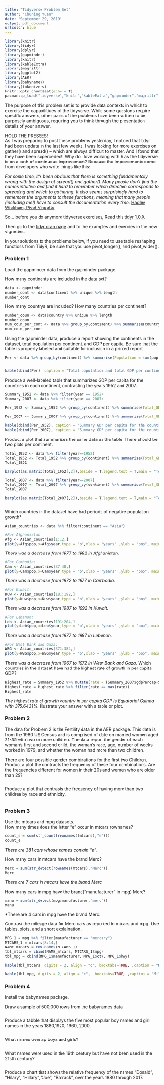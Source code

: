 ```yaml
---
title: "Tidyverse Problem Set"
author: "Chuning Yuan"
date: "September 29, 2019"
output: pdf_document
urlcolor: blue
---
```


```r
library(knitr)
library(tidyr)
library(dplyr)
library(gapminder)
library(knitr)
library(kableExtra)
library(magrittr)
library(ggplot2)
library(AER)
library(babynames)
library(tokenizers)
knitr::opts_chunk$set(echo = T)
pacman::p_load("tidyverse","knitr","kableExtra","gapminder","magrittr")
```

The purpose of this problem set is to provide data contexts in which to exercise the capabilitiues of the tidyverse. While some questons require specific answers, other parts of the problems have been written to be purposely ambiguous, requiring you to think through the presentation details of your answer. 




HOLD THE PRESSES!  
As I was preparing to post these problems yesterday, I noticed that tidyr had been updata in the last few weeks. I was looking for more exercises on gather() and spread() -- which are always difficult to master.  And I found that they have been superceded!!  Why do I love working with R as the tidyversie is on a path of continuous improvement? Because the improvements come from developers who write things like this:


_For some time, it’s been obvious that there is something fundamentally wrong with the design of spread() and gather(). Many people don’t find the names intuitive and find it hard to remember which direction corresponds to spreading and which to gathering. It also seems surprisingly hard to remember the arguments to these functions, meaning that many people (including me!) have to consult the documentation every time._  [Hadley Wickham, Pivot Vingette](https://cran.r-project.org/web/packages/tidyr/vignettes/pivot.html)


So... before you do anymore tidyverse exercises,
Read this [tidyr 1.0.0](https://www.tidyverse.org/articles/2019/09/tidyr-1-0-0/).

Then go to the [tidyr cran page](https://cran.r-project.org/web/packages/tidyr/index.html) 
and to the examples and exercies in the new vignettes.

In your solutions to the problems below, if you need to use table reshaping functions from TidyR, be sure that you use pivot_longer(), and pivot_wider().



### Problem 1

Load the gapminder data from the gapminder package.

How many continents are included in the data set?
```r

data <- gapminder
number_cont <- data$continent %>% unique %>% length
number_cont

```
How many countrys are included?  How many countries per continent?
```r
number_coun <- data$country %>% unique %>% length
number_coun
num_coun_per_cont <- data %>% group_by(continent) %>% summarise(country %>% unique %>% length)
num_coun_per_cont
```
Using the gapminder data, produce a report showing the continents in the dataset, total population per continent, and GDP per capita.  Be sure that the table is properly labeled and suitable for inclusion in a printed report.
```r


Per <- data %>% group_by(continent) %>% summarise(Population = sum(pop)/1000000, GDP = sum(gdpPercap)/1000000)


kable(cbind(Per), caption = "Total population and total GDP per continents", align = "c", booktab =T, longtable = F)


```
Produce a well-labeled table that summarizes GDP per capita for the countries in each continent,  contrasting the years 1952 and 2007.
```r

Summary_1952 <- data %>% filter(year == 1952)
Summary_2007 <- data %>% filter(year == 2007)

Per_1952 <- Summary_1952 %>% group_by(continent) %>% summarise(Total_GDP_thousand = sum(gdpPercap)/1000, Ave_GDP_thousand = mean(gdpPercap)/1000, Max_GDP_thousand = max(gdpPercap)/1000, Min_GDP_thousand = min(gdpPercap)/1000)

Per_2007 <- Summary_2007 %>% group_by(continent) %>% summarise(Total_GDP_thousand = sum(gdpPercap)/1000, Ave_GDP_thousand = mean(gdpPercap)/1000, Max_GDP_thousand = max(gdpPercap)/1000, Min_GDP_thousand = min(gdpPercap)/1000)

kable(cbind(Per_1952), caption = "Summary GDP per capita for the countries in  each continents in 1952", align = "c", booktab =T, longtable = F)
kable(cbind(Per_2007), caption = "Summary GDP per capita for the countries in each continents in 2007", align = "c", booktab =T, longtable = F)

```
Product a plot that summarizes the same data as the table. There should be two plots per continent.
```r
Total_1952 <- data %>% filter(year==1952)
Total_1952 <- Total_1952 %>% group_by(continent) %>% summarise(Total_GDP_thousand = sum(gdpPercap)/1000)
Total_1952

barplot(as.matrix(Total_1952[,2]),beside = T,legend.text = T,main = "Total GDP per capita for the countries in each continents in 1952",xlab = "Degree",ylab = "continents",names.arg = c("Africa","America","Asia","Europe","Oceania"),ylim = c(0,200))

Total_2007 <- data %>% filter(year==2007)
Total_2007 <- Total_2007 %>% group_by(continent) %>% summarise(Total_GDP_thousand = sum(gdpPercap)/1000)
Total_2007

barplot(as.matrix(Total_2007[,2]),beside = T,legend.text = T,main = "Total GDP per capita for the countries in each continents in 2007",xlab = "Degree",ylab = "continents",names.arg = c("Africa","America","Asia","Europe","Oceania"),ylim = c(0,800))



```

Which countries in the dataset have had periods of negative population growth?
```r

Asian_countries <- data %>% filter(continent == "Asia")

#For Afghanistan:
Afg <- Asian_countries[1:12,]
plot(y=Afg$pop,x=Afg$year,type = "o",xlab = "years" ,ylab = "pop", main = "Total population in Afghanistan from 1952 to 2007")
```

*There was a decrease from 1977 to 1982 in Afghanistan.*
```r
#For Cambodia:
Cam <- Asian_countries[37:48,]
plot(y=Cam$pop,x=Cam$year,type = "o",xlab = "years" ,ylab = "pop", main = "Total population in Afghanistan from 1952 to 2007")
```
*There was a decrease from 1972 to 1977 in Cambodia.*
```r
#For Kuwait:
Kuw <- Asian_countries[181:192,]
plot(y=Kuw$pop,x=Kuw$year,type = "o",xlab = "years" ,ylab = "pop", main = "Total population in Afghanistan from 1952 to 2007")
```
*There was a decrease from 1987 to 1992 in Kuwait.*
```r
#For Lebanon:
Leb <- Asian_countries[193:204,]
plot(y=Leb$pop,x=Leb$year,type = "o",xlab = "years" ,ylab = "pop", main = "Total population in Afghanistan from 1952 to 2007")
```
*There was a decrease from 1977 to 1987 in Lebanon.*
```r
#For West Bank and Gaza:
WBG <- Asian_countries[373:384,]
plot(y=WBG$pop,x=WBG$year,type = "o",xlab = "years" ,ylab = "pop", main = "Total population in Afghanistan from 1952 to 2007")


```
*There was a decrease from 1967 to 1972 in Wesr Bank and Gaza.*
Which countries in the dataset have had the highest rate of growth in per capita GDP?
```r
Highest_rate = Summary_1952 %>% mutate(rate = (Summary_2007$gdpPercap-Summary_1952$gdpPercap)/Summary_1952$gdpPercap)
Highest_rate = Highest_rate %>% filter(rate == max(rate))
Highest_rate


```
*The highest rate of growth country in per capita GDP is Equatorial Guinea with 375.6431%.*
Illustrate your answer with a table or plot.

\newpage

### Problem 2

The data for Problem 2 is the Fertility data in the AER package.  This data is from the 1980 US Census and is comprised of date on married women aged 21-35 with two or more children.  The data report the gender of each woman's first and second child, the woman's race, age, number of weeks worked in 1979, and whether the woman had more than two children.


There are four possible gender combinations for the first two Children.  Product a plot the contracts the frequency of these four combinations. Are the frequencies different for women in their 20s and wemen who are older than 29?
```r

```
Produce a plot that contrasts the frequency of having more than two children by race and ethnicity.  
```r


```
### Problem 3

Use the mtcars and mpg datasets.  
How many times does the letter "e" occur in mtcars rownames?
```r
count_e = sum(str_count(rownames((mtcars),"e")))
count_e
```
 *There are 381 cars whose names contain "e".*

How many cars in mtcars have the brand Merc?
```r
Merc = sum(str_detect(rownames(mtcars),"Merc"))
Merc
```
*There are 7 cars in mtcars have the brand Merc.*

How many cars in mpg have the brand("manufacturer" in mpg) Merc?
```r

manu = sum(str_detect(mpg$manufacturer,"merc"))
manu
```
*There are 4 cars in mpg have the brand Merc. 

Contrast the mileage data for Merc cars as reported in mtcars and mpg.  Use tables, plots, and a short explaination.
```r

MPG_1 = mpg %>% filter(manufacturer == "mercury")
MTCARS_1 = mtcars[8:14,]
NAME_mtcars = row.names(MTCARS_1)
tbl_mtcars = cbind(NAME_mtcars, MTCARS_1$mpg)
tbl_mpg = cbind(MPG_1$manufacturer, MPG_1$cty, MPG_1$hwy)

kable(tbl_mtcars, digits = 2, align = "c", booktabs=TRUE, ,caption = "Mileage data for Merc cars in mtcars",col.names = c("manufacturer", "mpg" ))

kable(tbl_mpg, digits = 2, align = "c",  booktabs=TRUE, ,caption = "Mileage data for Merc cars in mpg", col.names = c("manufacturer",  "cty" ,"hwy")) 


```

### Problem 4

Install the babynames package.

Draw a sample of 500,000 rows from the babynames data
```r

```
Produce a tabble that displays the five most popular boy names and girl names
in the years 1880,1920, 1960, 2000.
```r

```
What names overlap boys and girls?
```r

```
What names were used in the 19th century but have not been used in the 21sth century?
```r

```
Produce a chart that shows the relative frequency of the names "Donald", "Hilary", "Hillary", "Joe", "Barrack",  over the years 1880 through 2017.
```r


```




